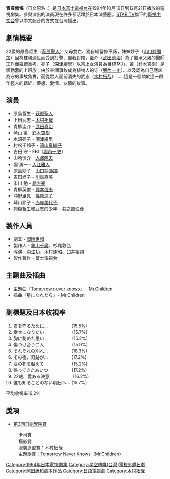 {{Infobox television
| show_name          = 青春無悔<br /><small>{{lang|ja|若者のすべて}}</small>
| image              = 
| caption            = 
| format             = 連續劇
| camera             = 
| picture_format     = 
| runtime            = 
| creator            = 
| director           = [[中江功|中江功]]、木村達昭、臼井裕詞
| developer          = [[岡田惠和|岡田惠和]]（劇本）
| executive_producer = [[龜山千廣|龜山千廣]]、杉尾敦弘　
| starring           = [[萩原聖人|萩原聖人]]、[[木村拓哉|木村拓哉]]
| narrated           = 
| country            = [[日本|日本]]
| network            = [[富士電視台|富士電視台]]
| first_aired        = 1994年10月19日
| last_aired         = 12月21日
| num_episodes       = 10
| website            = 
| imdb_id            = 
| tv_com_id          = 
}}

{{japanese|japanese=若者のすべて|kana=わかもの の すべて|romaji=Wakamono no Subete}}

'''青春無悔'''（日文原名: '''{{lang|ja|若者のすべて}}'''）是[[日本|日本]][[富士電視台|富士電視台]]在1994年10月19日到12月21日播放的電視劇集。參與演出的演員現在許多都活躍於日本演藝圈。[[星空傳媒|STAR TV]]旗下的[[衛視中文台|衛視中文台]]曾以中文配音的方式在台灣播出。

== 劇情概要 ==
22歲的原島哲生（[[萩原聖人|萩原聖人]]）父母雙亡、獨自經營修車廠，妹妹妙子（[[山口紗彌加|山口紗彌加]]）因為雙親過世而受到打擊、自我封閉，圭介（[[武田真治|武田真治]]）為了繼承父親的醫師工作而繼續重考，亮子（[[深津繪里|深津繪里]]）以當上女演員為目標努力、薰（[[鈴木杏樹|鈴木杏樹]]）是個勤奮的上班族；由於某個事故成為植物人的守（[[堀內一史|堀內一史]]）、以及認為自己應該為守的事故負責，而從眾人面前消失的武志（[[木村拓哉|木村拓哉]]）……這是一個關於這一群年輕人的羈絆、夢想、愛情、友情的故事。

== 演員 ==
* 原島哲生 - [[萩原聖人|萩原聖人]]
* 上田武志 - [[木村拓哉|木村拓哉]]
* 青柳圭介 - [[武田真治|武田真治]]
* 崎山 薰 - [[鈴木杏樹|鈴木杏樹]]
* 水沼亮子 - [[深津繪里|深津繪里]]
* 村松千鶴子 - [[遠山景織子|遠山景織子]]
* 吉田 守 - EBI（[[堀內一史|堀內一史]]）
* 山崎慎介 - [[大澤隆夫|大澤隆夫]]
* 堀 勇一 - [[入江雅人|入江雅人]]
* 原島妙子 - [[山口紗彌加|山口紗彌加]]
* 吉田尚子 - [[川島直美|川島直美]]
* 市川 勉 - [[趙方豪|趙方豪]]
* 青柳英俊 - [[塚本信夫|塚本信夫]]
* 沖野里見 - [[篠原涼子|篠原涼子]]
* 崎山節子 - [[赤座美代子|赤座美代子]]
* 刺傷哲生和武志的少年 - [[井之原快彥|井之原快彥]]

== 製作人員 ==
* 劇本 - [[岡田惠和|岡田惠和]]
* 製作人 - [[龜山千廣|龜山千廣]]、杉尾敦弘
* 導演 - [[中江功|中江功]]、木村達昭、臼井裕詞
* 製作著作 - 富士電視台

== 主題曲及插曲==
* 主題曲『[[Tomorrow_never_knows_(Mr.Children單曲)|Tomorrow never knows]]』 - [[Mr.Children|Mr.Children]]
* 插曲『星になれたら』- Mr.Children

== 副標題及日本收視率 ==
#君を守るために… 　　　　　(15.5%)　
#幸せになりたい 　　　　　　(15.7%)　 
#胸に秘めた思い　 　　　　　(15.2%)
#傷つけ合う二人 　　　　　　(15.9%)
#それぞれの別れ… 　　　　　(18.3%)　
#その夜、奇跡が… 　　　　　(17.2%)　
#友の死を越えて 　　　　　　(15.2%)
#帰ってきたあいつ 　　　　　(17.2%)
#22歳、愛ある決意 　　　　　(16.2%)　
#誰も知ることのない明日へ… (15.7%) 
平均收視率16.2％

== 獎項 ==
*[[第3回日劇學院賞名單|第3回日劇學院賞]]
:卡司賞
:攝影賞
:服裝造型賞：木村拓哉
:主題歌賞：[[Tomorrow_never_knows_(Mr.Children單曲)|Tomorrow Never Knows]]（[[Mr.Children|Mr.Children]]）

{{周三劇場}}
{{木村拓哉}}
{{DEFAULTSORT:Wakamono no subete}}
[[Category:1994年日本電視劇集|Category:1994年日本電視劇集]]
[[Category:星空傳媒(台灣)電視外購日劇|Category:星空傳媒(台灣)電視外購日劇]]
[[Category:岡田惠和劇本作品|Category:岡田惠和劇本作品]]
[[Category:日語電視劇|Category:日語電視劇]]
[[Category:木村拓哉|Category:木村拓哉]]